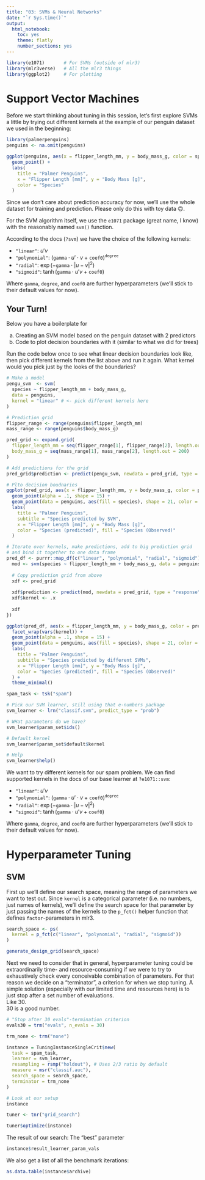 ```yaml
---
title: "03: SVMs & Neural Networks"
date: "`r Sys.time()`"
output: 
  html_notebook: 
    toc: yes
    theme: flatly
    number_sections: yes
---
```


```r
library(e1071)       # For SVMs (outside of mlr3)
library(mlr3verse)   # All the mlr3 things
library(ggplot2)     # For plotting
```

# Support Vector Machines

Before we start thinking about tuning in this session, let's first explore SVMs a little by trying
out different kernels at the example of our penguin dataset we used in the beginning:

```r
library(palmerpenguins)
penguins <- na.omit(penguins)

ggplot(penguins, aes(x = flipper_length_mm, y = body_mass_g, color = species)) +
  geom_point() +
  labs(
    title = "Palmer Penguins",
    x = "Flipper Length [mm]", y = "Body Mass [g]",
    color = "Species"
  )
```

Since we don't care about prediction accuracy for now, we'll use the whole dataset
for training and prediction. Please only do this with toy data 🙃.

For the SVM algorithm itself, we use the `e1071` package (great name, I know)
with the reasonably named `svm()` function.

According to the docs (`?svm`) we have the choice of the following kernels:

- `"linear"`: $u'v$
- `"polynomial"`: $(\mathtt{gamma} \cdot u' \cdot v + \mathtt{coef0})^\mathtt{degree}$
- `"radial"`: $\exp(-\mathtt{gamma} \cdot |u-v|^2)$
- `"sigmoid"`: $\tanh(\mathtt{gamma} \cdot u'v + \mathtt{coef0})$

Where `gamma`, `degree`, and `coef0` are further hyperparameters (we'll stick to their default values for now).

## Your Turn!

Below you have a boilerplate for

a) Creating an SVM model based on the penguin dataset with 2 predictors
b) Code to plot decision boundaries with it (similar to what we did for trees)

Run the code below once to see what linear decision boundaries look like, then
pick different kernels from the list above and run it again.
What kernel would you pick just by the looks of the boundaries?

```r
# Make a model
pengu_svm  <- svm(
  species ~ flipper_length_mm + body_mass_g, 
  data = penguins, 
  kernel = "linear" # <- pick different kernels here
)

# Prediction grid
flipper_range <- range(penguins$flipper_length_mm)
mass_range <- range(penguins$body_mass_g)

pred_grid <- expand.grid(
  flipper_length_mm = seq(flipper_range[1], flipper_range[2], length.out = 200),
  body_mass_g = seq(mass_range[1], mass_range[2], length.out = 200)
)

# Add predictions for the grid
pred_grid$prediction <- predict(pengu_svm, newdata = pred_grid, type = "response")

# Plto decision boudnaries
ggplot(pred_grid, aes(x = flipper_length_mm, y = body_mass_g, color = prediction)) +
  geom_point(alpha = .1, shape = 15) +
  geom_point(data = penguins, aes(fill = species), shape = 21, color = "black") +
  labs(
    title = "Palmer Penguins",
    subtitle = "Species predicted by SVM",
    x = "Flipper Length [mm]", y = "Body Mass [g]",
    color = "Species (predicted)", fill = "Species (Observed)"
  )
```

```r
# Iterate over kernels, make predictions, add to big prediction grid
# and bind it together to one data frame
pred_df <- purrr::map_df(c("linear", "polynomial", "radial", "sigmoid"), ~{
  mod <- svm(species ~ flipper_length_mm + body_mass_g, data = penguins, kernel = .x)
  
  # Copy prediction grid from above
  xdf <- pred_grid
  
  xdf$prediction <- predict(mod, newdata = pred_grid, type = "response")
  xdf$kernel <- .x
  
  xdf
})

ggplot(pred_df, aes(x = flipper_length_mm, y = body_mass_g, color = prediction)) +
  facet_wrap(vars(kernel)) +
  geom_point(alpha = .1, shape = 15) +
  geom_point(data = penguins, aes(fill = species), shape = 21, color = "black") +
  labs(
    title = "Palmer Penguins",
    subtitle = "Species predicted by different SVMs",
    x = "Flipper Length [mm]", y = "Body Mass [g]",
    color = "Species (predicted)", fill = "Species (Observed)"
  ) +
  theme_minimal()

```










```r
spam_task <- tsk("spam")
```

```r
# Pick our SVM learner, still using that e-numbers package
svm_learner <- lrn("classif.svm", predict_type = "prob")

# WHat parameters do we have?
svm_learner$param_set$ids()

# Default kernel
svm_learner$param_set$default$kernel

# Help
svm_learner$help()
```

We want to try different kernels for our spam problem. We can find supported kernels
in the docs of our base learner at `?e1071::svm`:

- `"linear"`: $u'v$
- `"polynomial"`: $(\mathtt{gamma} \cdot u' \cdot v + \mathtt{coef0})^\mathtt{degree}$
- `"radial"`: $\exp(-\mathtt{gamma} \cdot |u-v|^2)$
- `"sigmoid"`: $\tanh(\mathtt{gamma} \cdot u'v + \mathtt{coef0})$

Where `gamma`, `degree`, and `coef0` are further hyperparameters (we'll stick to their default values for now).

# Hyperparameter Tuning

## SVM

First up we'll define our search space, meaning the range of parameters we want to test out.
Since `kernel` is a categorical parameter (i.e. no numbers, just names of kernels),
we'll define the search space for that parameter by just passing the names of
the kernels to the `p_fct()` helper function that defines `factor`-parameters in mlr3.

```r
search_space <- ps(
  kernel = p_fct(c("linear", "polynomial", "radial", "sigmoid"))
)

generate_design_grid(search_space)
```

Next we need to consider that in general, hyperparameter tuning could be extraordinarily
time- and resource-consuming if we were to try to exhaustively check every conceivable
combination of parameters. For that reason we decide on a "terminator", a criterion
for when we stop tuning. A simple solution (especially with our limited time and resources here)
is to just stop after a set number of evaluations.  
Like 30.  
30 is a good number.

```r
# "Stop after 30 evals"-termination criterion
evals30 = trm("evals", n_evals = 30)

trm_none <- trm("none")
```


```r
instance = TuningInstanceSingleCrit$new(
  task = spam_task,
  learner = svm_learner,
  resampling = rsmp("holdout"), # Uses 2/3 ratio by default
  measure = msr("classif.auc"),
  search_space = search_space,
  terminator = trm_none
)

# Look at our setup
instance
```

```r
tuner <- tnr("grid_search")

tuner$optimize(instance)
```

The result of our search: The "best" parameter

```r
instance$result_learner_param_vals
```

We also get a list of all the benchmark iterations:

```r
as.data.table(instance$archive)
```


